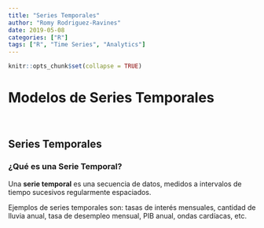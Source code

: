 ```yaml
---
title: "Series Temporales"
author: "Romy Rodriguez-Ravines"
date: 2019-05-08
categories: ["R"]
tags: ["R", "Time Series", "Analytics"]
---
```


```r
knitr::opts_chunk$set(collapse = TRUE)
```

# Modelos de Series Temporales

<br>

## Series Temporales

### ¿Qué es una Serie Temporal?

Una **serie temporal** es una secuencia de datos, medidos a intervalos de tiempo sucesivos regularmente espaciados.

Ejemplos de series temporales son: tasas de interés mensuales, cantidad de lluvia anual, tasa de desempleo mensual, PIB anual, ondas cardíacas, etc.

<br>
